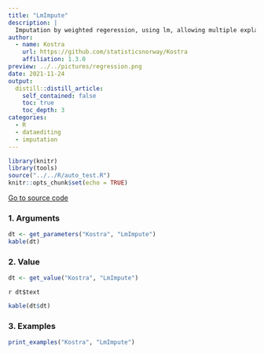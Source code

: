 ```yaml
---
title: "LmImpute"
description: |
  Imputation by weighted regeression, using lm, allowing multiple explanatory variables and multiple response variables. Impute missing and wrong values (category 3) by the model based on representative data (category 1). Some data are considered correct but not representative (category 2).
author:
  - name: Kostra
    url: https://github.com/statisticsnorway/Kostra
    affiliation: 1.3.0
preview: ../../pictures/regression.png
date: 2021-11-24
output:
  distill::distill_article:
    self_contained: false
    toc: true
    toc_depth: 3
categories:
  - R
  - dataediting
  - imputation
---
```



```r
library(knitr)
library(tools)
source("../../R/auto_test.R")
knitr::opts_chunk$set(echo = TRUE)
```

<div><span class='highlight'>[Go to source code](https://github.com/statisticsnorway/Kostra/blob/main/R/LmImpute.r) </span></div>

### 1. Arguments
```r
dt <- get_parameters("Kostra", "LmImpute")
kable(dt)
```

### 2. Value
```r
dt <- get_value("Kostra", "LmImpute")

```
`r dt$text`


```r
kable(dt$dt)
```

### 3. Examples
```r
print_examples("Kostra", "LmImpute")

```

